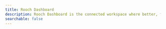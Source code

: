 ```yaml
---
title: Rooch Dashboard
description: Rooch Dashboard is the connected workspace where better, faster study happens.
searchable: false
---
```



<TitleHero
  title="Rooch Dashboard"
  slogan="Rooch Account、Transaction、State、Examples"
  description="Rooch Dashboard is the connected workspace where better, faster study happens."
  button="Learn More"
  buttonHref="/docs/introduction"
/>
